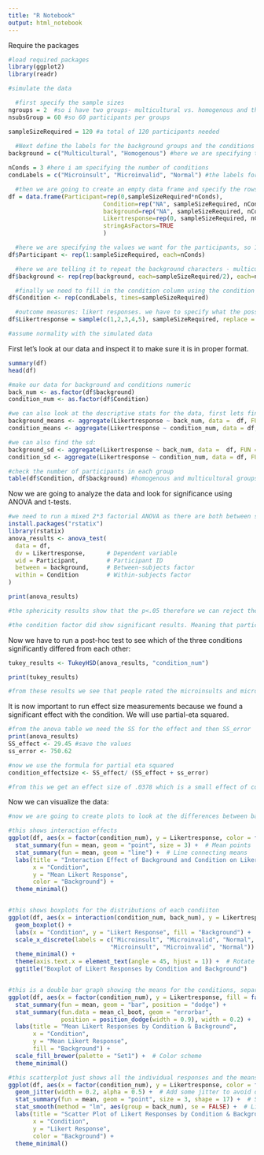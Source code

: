 ```yaml
---
title: "R Notebook"
output: html_notebook
---
```


Require the packages 
```r
#load required packages 
library(ggplot2)
library(readr)

#simulate the data

  #first specify the sample sizes 
ngroups = 2  #so i have two groups- multicultural vs. homogenous and then three within-participant conditions 
nsubsGroup = 60 #so 60 participants per groups 

sampleSizeRequired = 120 #a total of 120 participants needed
  
  #Next define the labels for the background groups and the conditions
background = c("Multicultural", "Homogenous") #here we are specifying the labels for the background conditions 

nConds = 3 #here i am specifying the number of conditions 
condLabels = c("Microinsult", "Microinvalid", "Normal") #the labels for the conditions

  #then we are going to create an empty data frame and specify the rows and the columns
df = data.frame(Participant=rep(0,sampleSizeRequired*nConds), 
                           Condition=rep("NA", sampleSizeRequired, nConds), #this fills in the condition column with NA 
                           background=rep("NA", sampleSizeRequired, nConds),#fills in the background column with NA
                           Likertresponse=rep(0, sampleSizeRequired, nConds), #fills in the likertresponse column with 0
                           stringAsFactors=TRUE
                           )

  #here we are specifying the values we want for the participants, so 1-120 but repeat it for each of the three conditions so you     have three rows for participant 1, three for participant 2 etc. 
df$Participant <- rep(1:sampleSizeRequired, each=nConds)  

  #here we are telling it to repeat the background characters - multicultural and homogenous for half of the 120 participants         becuase we want half of them to be multicultural and half homogenous. Then we want that to repeat again for each of the three       conditions. so that if a participant has 3 rows for each condition, each of those rows will say multicultural 
df$background <- rep(rep(background, each=sampleSizeRequired/2), each=nConds)

  #finally we need to fill in the condition column using the condition labels but we have to do it so that each participant gets one   #of the conditions so we use the time function
df$Condition <- rep(condLabels, times=sampleSizeRequired)

  #outcome measures: likert responses. we have to specify what the possible values could be and then replace the 0s in the likert     response column randomly with this function 
df$Likertresponse = sample(c(1,2,3,4,5), sampleSizeRequired, replace = TRUE)

#assume normality with the simulated data 

```

First let's look at our data and inspect it to make sure it is in proper format.
```r
summary(df)
head(df)

#make our data for background and conditions numeric
back_num <- as.factor(df$background)
condition_num <- as.factor(df$Condition)

#we can also look at the descriptive stats for the data, first lets find the mean:
background_means <- aggregate(Likertresponse ~ back_num, data =  df, FUN = mean) #this gives us the means of the likert responses for the two background conditions
condition_means <- aggregate(Likertresponse ~ condition_num, data = df, FUN = mean)#this gives the means of the likert responses for the three within-group conditions

#we can also find the sd:
background_sd <- aggregate(Likertresponse ~ back_num, data =  df, FUN = sd) 
condition_sd <- aggregate(Likertresponse ~ condition_num, data = df, FUN = sd)

#check the number of participants in each group
table(df$Condition, df$background) #homogenous and multicultural groups have 60 participants each and then each condition has 60 data points because it is a within groups design. 120 participants in total 


```


Now we are going to analyze the data and look for significance using ANOVA and t-tests. 
```r
#we need to run a mixed 2*3 factorial ANOVA as there are both between subject factors and within
install.packages("rstatix")
library(rstatix)
anova_results <- anova_test(
  data = df, 
  dv = Likertresponse,      # Dependent variable
  wid = Participant,        # Participant ID 
  between = background,     # Between-subjects factor
  within = Condition        # Within-subjects factor
)

print(anova_results)

#the sphericity results show that the p<.05 therefore we can reject the null hypothesis meaning that the within subject effect of conditions has equal variances

#the condition factor did show significant results. Meaning that participants show a perceived difference between the different conditions: microinsult, microinvalid, and normal interactions. 

```
Now we have to run a post-hoc test to see which of the three conditions significantly differed from each other: 
```r
tukey_results <- TukeyHSD(anova_results, "condition_num")

print(tukey_results)

#from these results we see that people rated the microinsults and microinvalidations more severely than the normal interactions but there was no difference between microinsults and microinvalidations.
```
It is now important to run effect size measurements because we found a significant effect with the condition. We will use partial-eta squared. 
```r
#from the anova table we need the SS for the effect and then SS_error 
print(anova_results)
SS_effect <- 29.45 #save the values
ss_error <- 750.62

#now we use the formula for partial eta squared 
condition_effectsize <- SS_effect/ (SS_effect + ss_error)

#from this we get an effect size of .0378 which is a small effect of condition on the likert responses.
```
Now we can visualize the data:
```r
#now we are going to create plots to look at the differences between background, the differences in the condition and the interaction effects between background and condition

#this shows interaction effects
ggplot(df, aes(x = factor(condition_num), y = Likertresponse, color = factor(back_num), group = factor(back_num))) +
  stat_summary(fun = mean, geom = "point", size = 3) +  # Mean points
  stat_summary(fun = mean, geom = "line") +  # Line connecting means
  labs(title = "Interaction Effect of Background and Condition on Likert Responses",
       x = "Condition",
       y = "Mean Likert Response",
       color = "Background") +
  theme_minimal()


#this shows boxplots for the distributions of each condiiton 
ggplot(df, aes(x = interaction(condition_num, back_num), y = Likertresponse, fill = back_num)) +
  geom_boxplot() +
  labs(x = "Condition", y = "Likert Response", fill = "Background") +
  scale_x_discrete(labels = c("Microinsult", "Microinvalid", "Normal",
                             "Microinsult", "Microinvalid", "Normal")) +
  theme_minimal() +
  theme(axis.text.x = element_text(angle = 45, hjust = 1)) +  # Rotate x-axis labels
  ggtitle("Boxplot of Likert Responses by Condition and Background")


#this is a double bar graph showing the means for the conditions, separated by background
ggplot(df, aes(x = factor(condition_num), y = Likertresponse, fill = factor(back_num))) +
  stat_summary(fun = mean, geom = "bar", position = "dodge") +
  stat_summary(fun.data = mean_cl_boot, geom = "errorbar", 
               position = position_dodge(width = 0.9), width = 0.2) +
  labs(title = "Mean Likert Responses by Condition & Background",
       x = "Condition",
       y = "Mean Likert Response",
       fill = "Background") +
  scale_fill_brewer(palette = "Set1") +  # Color scheme
  theme_minimal()

#this scatterplot just shows all the individual responses and the means for each condition as well separated by background and condition
ggplot(df, aes(x = factor(condition_num), y = Likertresponse, color = factor(back_num))) +
  geom_jitter(width = 0.2, alpha = 0.5) +  # Add some jitter to avoid overplotting
  stat_summary(fun = mean, geom = "point", size = 3, shape = 17) +  # Show means
  stat_smooth(method = "lm", aes(group = back_num), se = FALSE) +  # Linear trend lines
  labs(title = "Scatter Plot of Likert Responses by Condition & Background",
       x = "Condition",
       y = "Likert Response",
       color = "Background") +
  theme_minimal()


```


```r

```

